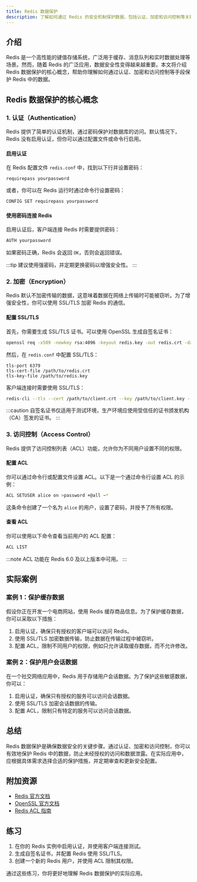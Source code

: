 ```yaml
---
title: Redis 数据保护
description: 了解如何通过 Redis 的安全机制保护数据，包括认证、加密和访问控制等关键概念。
---
```


## 介绍

Redis 是一个高性能的键值存储系统，广泛用于缓存、消息队列和实时数据处理等场景。然而，随着 Redis 的广泛应用，数据安全性变得越来越重要。本文将介绍 Redis 数据保护的核心概念，帮助你理解如何通过认证、加密和访问控制等手段保护 Redis 中的数据。

## Redis 数据保护的核心概念

### 1. 认证（Authentication）

Redis 提供了简单的认证机制，通过密码保护对数据库的访问。默认情况下，Redis 没有启用认证，但你可以通过配置文件或命令行启用。

#### 启用认证

在 Redis 配置文件 `redis.conf` 中，找到以下行并设置密码：

```plaintext
requirepass yourpassword
```

或者，你可以在 Redis 运行时通过命令行设置密码：

```bash
CONFIG SET requirepass yourpassword
```

#### 使用密码连接 Redis

启用认证后，客户端连接 Redis 时需要提供密码：

```bash
AUTH yourpassword
```

如果密码正确，Redis 会返回 `OK`，否则会返回错误。

:::tip
建议使用强密码，并定期更换密码以增强安全性。
:::

### 2. 加密（Encryption）

Redis 默认不加密传输的数据，这意味着数据在网络上传输时可能被窃听。为了增强安全性，你可以使用 SSL/TLS 加密 Redis 的通信。

#### 配置 SSL/TLS

首先，你需要生成 SSL/TLS 证书。可以使用 OpenSSL 生成自签名证书：

```bash
openssl req -x509 -newkey rsa:4096 -keyout redis.key -out redis.crt -days 365 -nodes
```

然后，在 `redis.conf` 中配置 SSL/TLS：

```plaintext
tls-port 6379
tls-cert-file /path/to/redis.crt
tls-key-file /path/to/redis.key
```

客户端连接时需要使用 SSL/TLS：

```bash
redis-cli --tls --cert /path/to/client.crt --key /path/to/client.key --cacert /path/to/ca.crt
```

:::caution
自签名证书仅适用于测试环境，生产环境应使用受信任的证书颁发机构（CA）签发的证书。
:::

### 3. 访问控制（Access Control）

Redis 提供了访问控制列表（ACL）功能，允许你为不同用户设置不同的权限。

#### 配置 ACL

你可以通过命令行或配置文件设置 ACL。以下是一个通过命令行设置 ACL 的示例：

```bash
ACL SETUSER alice on >password +@all ~*
```

这条命令创建了一个名为 `alice` 的用户，设置了密码，并授予了所有权限。

#### 查看 ACL

你可以使用以下命令查看当前用户的 ACL 配置：

```bash
ACL LIST
```

:::note
ACL 功能在 Redis 6.0 及以上版本中可用。
:::

## 实际案例

### 案例 1：保护缓存数据

假设你正在开发一个电商网站，使用 Redis 缓存商品信息。为了保护缓存数据，你可以采取以下措施：

1. 启用认证，确保只有授权的客户端可以访问 Redis。
2. 使用 SSL/TLS 加密数据传输，防止数据在传输过程中被窃听。
3. 配置 ACL，限制不同用户的权限，例如只允许读取缓存数据，而不允许修改。

### 案例 2：保护用户会话数据

在一个社交网络应用中，Redis 用于存储用户会话数据。为了保护这些敏感数据，你可以：

1. 启用认证，确保只有授权的服务可以访问会话数据。
2. 使用 SSL/TLS 加密会话数据的传输。
3. 配置 ACL，限制只有特定的服务可以访问会话数据。

## 总结

Redis 数据保护是确保数据安全的关键步骤。通过认证、加密和访问控制，你可以有效地保护 Redis 中的数据，防止未经授权的访问和数据泄露。在实际应用中，应根据具体需求选择合适的保护措施，并定期审查和更新安全配置。

## 附加资源

- [Redis 官方文档](https://redis.io/documentation)
- [OpenSSL 官方文档](https://www.openssl.org/docs/)
- [Redis ACL 指南](https://redis.io/topics/acl)

## 练习

1. 在你的 Redis 实例中启用认证，并使用客户端连接测试。
2. 生成自签名证书，并配置 Redis 使用 SSL/TLS。
3. 创建一个新的 Redis 用户，并使用 ACL 限制其权限。

通过这些练习，你将更好地理解 Redis 数据保护的实际应用。